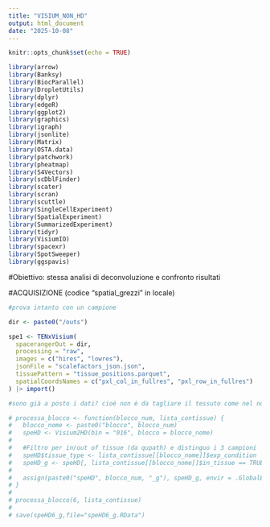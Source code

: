 ```yaml
---
title: "VISIUM_NON_HD"
output: html_document
date: "2025-10-08"
---
```


```r
knitr::opts_chunk$set(echo = TRUE)
```

```r
library(arrow)
library(Banksy)
library(BiocParallel)
library(DropletUtils)
library(dplyr)
library(edgeR)
library(ggplot2)
library(graphics)
library(igraph)
library(jsonlite)
library(Matrix)
library(OSTA.data)
library(patchwork)
library(pheatmap)
library(S4Vectors)
library(scDblFinder)
library(scater)
library(scran)
library(scuttle)
library(SingleCellExperiment)
library(SpatialExperiment)
library(SummarizedExperiment)
library(tidyr)
library(VisiumIO)
library(spacexr)
library(SpotSweeper)
library(ggspavis)
```

#Obiettivo: stessa analisi di deconvoluzione e confronto risultati

#ACQUISIZIONE (codice "spatial_grezzi" in locale)
```r
#prova intanto con un campione

dir <- paste0("/outs")

spe1 <- TENxVisium(
  spacerangerOut = dir,
  processing = "raw",
  images = c("hires", "lowres"),
  jsonFile = "scalefactors_json.json",
  tissuePattern = "tissue_positions.parquet",
  spatialCoordsNames = c("pxl_col_in_fullres", "pxl_row_in_fullres")
) |> import()

#sono già a posto i dati? cioé non è da tagliare il tessuto come nel nostro caso?

# processa_blocco <- function(blocco_num, lista_contissue) {
#   blocco_nome <- paste0("blocco", blocco_num)
#   speHD <- Visium2HD(bin = "016", blocco = blocco_nome)
#   
#   #Filtro per in/out of tissue (da qupath) e distinguo i 3 campioni
#   speHD$tissue_type <- lista_contissue[[blocco_nome]]$exp_condition
#   speHD_g <- speHD[, lista_contissue[[blocco_nome]]$in_tissue == TRUE]
#   
#   assign(paste0("speHD", blocco_num, "_g"), speHD_g, envir = .GlobalEnv)
# }
# 
# processa_blocco(6, lista_contissue)
# 
# save(speHD6_g,file="speHD6_g.RData")

```


